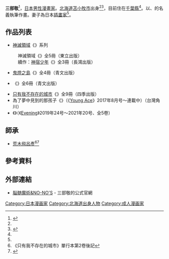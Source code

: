 {{Infobox Comics creator
|名稱= 三部 敬
|english= Kei Sanbe
|japanese= 三部 敬
|kana= さんべ けい
|romaji= Sanbe Kei
|出生日期= ？年3月5日
|出生地點= {{JPN}}[[北海道|北海道]][[苫小牧市|苫小牧市]]
|逝世日期= 
|逝世地點= 
|國籍= {{JPN}}
|職業= [[漫畫家|漫畫家]]
|類型= [[少年漫畫|少年漫畫]]
|活動開始= 1990年
|活動結束= 
|代表作= 《[[只有我不存在的城市|只有我不存在的城市]]》
|獲得獎項= 
}}
{{japanese|japanese=三部 敬|kana=さんべ けい|romaji=Sanbe Kei}}

'''三部敬'''{{BD|？年|3月5日|catIdx=Sanbe Kei}}<ref name=":0">{{cite web |title=Profile |url=http://homepage1.nifty.com/no-zui/data/profile.htm |accessdate=2020-03-22 |archive-url=https://web.archive.org/web/20130627023719/http://homepage1.nifty.com/no-zui/data/profile.htm |archive-date=2013-06-27 |dead-url=yes }}</ref>，[[日本|日本]][[男性|男性]][[漫畫家|漫畫家]]。[[北海道|北海道]][[苫小牧市|苫小牧市]]出身<ref name=":0" /><ref>{{Cite news|url=http://www.tomamin.co.jp/20150120815|title=「僕だけがいない街」４巻で９０万部　苫小牧出身の三部けいさん作コミック|work=苫小牧民報|date=2015-01-20|accessdate=2020-03-22|archive-url=https://web.archive.org/web/20161024183539/http://www.tomamin.co.jp/20150120815|archive-date=2016-10-24|dead-url=yes}}</ref>，目前住在[[千葉縣|千葉縣]]<ref name=":0" />。以{{lang|ja|三部けい}}、{{lang|ja|瓦敬助（かわら けいすけ）}}的名義執筆作畫。妻子為日本[[插畫家|插畫家]]{{lang|ja|兼処敬士（かねさだ けいし）}}<ref name=":0" />。

== 作品列表 ==
* [[神滅領域|神滅領域]]《{{lang|ja|カミヤドリ}}》系列
: 神滅領域《{{lang|ja|カミヤドリ}}》全5冊（東立出版）
: 續作：[[神宿少年|神宿少年]]《{{lang|ja|神宿りのナギ}}》全3冊（長鴻出版）
* [[鬼燈之島|鬼燈之島]]《{{lang|ja|鬼燈の島-ホオズキノシマ-}}》全4冊（青文出版）
* {{link-ja|魍魎搖籃|魍魎の揺りかご}}《{{lang|ja|魍魎の揺りかご}}》全6冊（青文出版）
* [[只有我不存在的城市|只有我不存在的城市]]《{{lang|ja|僕だけがいない街}}》全9冊（四季出版）
* 為了夢中見到的那孩子《{{lang|ja|夢で見たあの子のために}}》（《[[Young_Ace|Young Ace]]》2017年8月号～連載中）（台灣角川）
* 《{{lang|ja|水溜まりに浮かぶ島}}》（《[[Evening|Evening]]》2019年24号～2021年20号、全5卷）

== 師承 ==
* [[荒木飛呂彥|荒木飛呂彥]]<ref>《只有我不存在的城市》單行本第2卷後記</ref><ref>{{Cite news|url=http://konomanga.jp/interview/2893-2|title=【インタビュー】師匠・荒木飛呂彦との関係は……？　『僕だけがいない街』三部けい【前編】|work=このマンガがすごい！ WEB|date=2014-06-09|accessdate=2020-03-22|archive-url=https://web.archive.org/web/20190504191043/http://konomanga.jp/interview/2893-2|archive-date=2019-05-04|dead-url=no}}</ref>

== 參考資料 ==
{{reflist}}

== 外部連結 ==
* {{ja}}[https://web.archive.org/web/20150112040107/http://homepage1.nifty.com/no-zui/ 脳髄魔術&NO-NO'S] - 三部敬的公式官網

{{Normdaten}}
{{DEFAULTSORT:Sanbe Kei}}
[[Category:日本漫画家|Category:日本漫画家]]
[[Category:北海道出身人物|Category:北海道出身人物]]
[[Category:成人漫画家|Category:成人漫画家]]